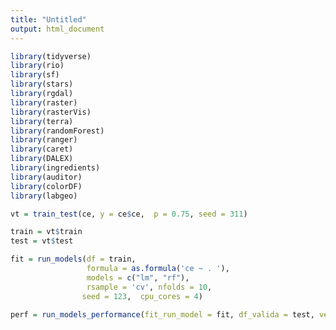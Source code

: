 ```yaml
---
title: "Untitled"
output: html_document
---
```



```r
library(tidyverse)
library(rio)
library(sf)
library(stars)
library(rgdal)
library(raster)
library(rasterVis)
library(terra)
library(randomForest)
library(ranger)
library(caret)
library(DALEX)
library(ingredients)
library(auditor)
library(colorDF)
library(labgeo)
```


```r
vt = train_test(ce, y = ce$ce,  p = 0.75, seed = 311)
```


```r
train = vt$train
test = vt$test
```


```r
fit = run_models(df = train, 
                 formula = as.formula('ce ~ . '), 
                 models = c("lm", "rf"),
                 rsample = 'cv', nfolds = 10,
                seed = 123,  cpu_cores = 4)
```


```r
perf = run_models_performance(fit_run_model = fit, df_valida = test, verbose = T)
```

```r

```


```r
```


```r
```







